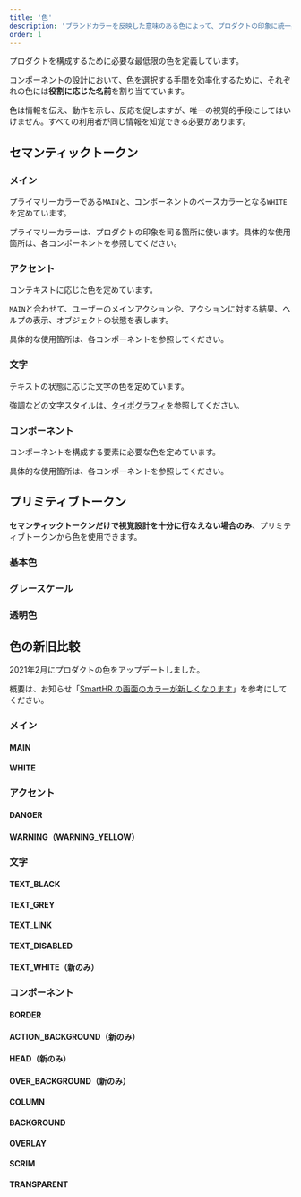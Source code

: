 ```yaml
---
title: '色'
description: 'ブランドカラーを反映した意味のある色によって、プロダクトの印象に統一感を与えます。'
order: 1
---
```



プロダクトを構成するために必要な最低限の色を定義しています。

コンポーネントの設計において、色を選択する手間を効率化するために、それぞれの色には**役割に応じた名前**を割り当てています。

色は情報を伝え、動作を示し、反応を促しますが、唯一の視覚的手段にしてはいけません。すべての利用者が同じ情報を知覚できる必要があります。

## セマンティックトークン

### メイン

プライマリーカラーである`MAIN`と、コンポーネントのベースカラーとなる`WHITE`を定めています。

プライマリーカラーは、プロダクトの印象を司る箇所に使います。具体的な使用箇所は、各コンポーネントを参照してください。

<ColorPalettesWrapper>
  <ColorPalette colorValue="#0077c7" colorName="MAIN" description="プライマリーカラー（プロダクトの印象を司る箇所に使う）" />
  <ColorPalette colorValue="#fff" colorName="WHITE" description="コンポーネントの背景色（Baseコンポーネントなど）" />
</ColorPalettesWrapper>


### アクセント
コンテキストに応じた色を定めています。

`MAIN`と合わせて、ユーザーのメインアクションや、アクションに対する結果、ヘルプの表示、オブジェクトの状態を表します。

具体的な使用箇所は、各コンポーネントを参照してください。

<ColorPalettesWrapper>
  <ColorPalette colorValue="#e01e5a" colorName="DANGER" description="エラー色（操作前に、個人情報の流出や金銭的／法的リスクなど、強い警告をする場合も含む）" />
  <ColorPalette colorValue="#ffcc17" colorName="WARNING_YELLOW" description="警告色（削除やUndoなどの破壊的アクションをする前の注意に使う）。必ずTEXT_BLACKと組み合わせて使う" />
</ColorPalettesWrapper>


### 文字

テキストの状態に応じた文字の色を定めています。

強調などの文字スタイルは、[タイポグラフィ](/products/design-tokens/typography/)を参照してください。

<ColorPalettesWrapper>
  <ColorPalette colorValue="#23221e" colorName="TEXT_BLACK" description="基本的な文字の色" />
  <ColorPalette colorValue="#706d65" colorName="TEXT_GREY" description="TEXT_BLACKからジャンプ率を確保するときに使う文字の色" />
  <ColorPalette colorValue="#0071c1" colorName="TEXT_LINK" description="リンクを表す文字の色" />
  <ColorPalette colorValue="#c1bdb7" colorName="TEXT_DISABLED" description="disabled状態を表す文字の色" />
  <ColorPalette colorValue="#fff" colorName="TEXT_WHITE" description="暗い地色やMAINに対して使う文字の色" />
</ColorPalettesWrapper>


### コンポーネント

コンポーネントを構成する要素に必要な色を定めています。

具体的な使用箇所は、各コンポーネントを参照してください。

<ColorPalettesWrapper>
  <ColorPalette colorValue="#d6d3d0" colorName="BORDER" description="枠線・罫線の色" />
  <ColorPalette colorValue="#d6d3d0" colorName="ACTION_BACKGROUND" description="TableBulkActionAreaの背景色" />
  <ColorPalette colorValue="#edebe8" colorName="HEAD" description="テーブルヘッダーの背景色" />
  <ColorPalette colorValue="#f2f1f0" colorName="OVER_BACKGROUND" description="BACKGROUNDの上で使う囲み色（要素をグルーピングするときに使う色）" />
  <ColorPalette colorValue="#f8f7f6" colorName="COLUMN" description="WHITEの上で使う囲み色（要素をグルーピングするときに使う色）" />
  <ColorPalette colorValue="#f8f7f6" colorName="BACKGROUND" description="画面の背景色" />
  <ColorPalette colorValue="#03030226" colorName="OVERLAY" description="ボタンなどhover時に重ねる色" />
  <ColorPalette colorValue="#03030280" colorName="SCRIM" description="モーダル表示時のスクリム（モーダルの下の画面に重ねる）の色" />
  <ColorPalette colorValue="#ffffff00" colorName="TRANSPARENT" description="デザインツールだけで使う専用スタイル。コンポーネントの枠線などを消すときのAppearanceに使用" />
</ColorPalettesWrapper>

## プリミティブトークン
**セマンティックトークンだけで視覚設計を十分に行なえない場合のみ**、プリミティブトークンから色を使用できます。

### 基本色
<ColorPalettesWrapper>
  <ColorPalette colorValue="#030302" colorName="BLACK" />
  <ColorPalette colorValue="#fff" colorName="WHITE"/>
  <ColorPalette colorValue="#0077c7" colorName="BLUE_100" />
  <ColorPalette colorValue="#0071c1" colorName="BLUE_101" />
  <ColorPalette colorValue="#e01e5a" colorName="RED_100" />
  <ColorPalette colorValue="#ff8800" colorName="ORANGE_100" />
  <ColorPalette colorValue="#ffcc17" colorName="YELLOW_100" />
  <ColorPalette colorValue="#00c4cc" colorName="SMARTHR_BLUE"/>
</ColorPalettesWrapper>

### グレースケール
<ColorPalettesWrapper>
  <ColorPalette colorValue="#f8f7f6" colorName="GREY_5" />
  <ColorPalette colorValue="#f5f4f3" colorName="GREY_6"/>
  <ColorPalette colorValue="#f2f1f0" colorName="GREY_7" />
  <ColorPalette colorValue="#edebe8" colorName="GREY_9" />
  <ColorPalette colorValue="#d6d3d0" colorName="GREY_20" />
  <ColorPalette colorValue="#c1bdb7" colorName="GREY_30" />
  <ColorPalette colorValue="#706d65" colorName="GREY_65" />
  <ColorPalette colorValue="#23221e" colorName="GREY_100"/>
</ColorPalettesWrapper>

### 透明色
<ColorPalettesWrapper>
  <ColorPalette isHexCode={false} colorValue="rgba(3,3,2,0.15)" colorName="TRANSPARENCY_15"/>
  <ColorPalette isHexCode={false} colorValue="rgba(3,3,2,0.30)" colorName="TRANSPARENCY_30" />
  <ColorPalette isHexCode={false} colorValue="rgba(3,3,2,0.50)" colorName="TRANSPARENCY_50" />
</ColorPalettesWrapper>

## 色の新旧比較
2021年2月にプロダクトの色をアップデートしました。

概要は、お知らせ「[SmartHR の画面のカラーが新しくなります](https://smarthr.jp/update/21763)」を参考にしてください。

### メイン
#### MAIN

<ColorPalettesWrapper>
  <ColorPalette colorValue="#0077c7" colorName="新" />
  <ColorPalette colorValue="#00a5ab" colorName="旧" />
</ColorPalettesWrapper>

#### WHITE

<ColorPalettesWrapper>
  <ColorPalette colorValue="#ffffff" colorName="新 ※変更なし" />
  <ColorPalette colorValue="#ffffff" colorName="旧" />
</ColorPalettesWrapper>

### アクセント
#### DANGER

<ColorPalettesWrapper>
  <ColorPalette colorValue="#e01e5a" colorName="新" />
  <ColorPalette colorValue="#ef475b" colorName="旧" />
</ColorPalettesWrapper>

#### WARNING（WARNING_YELLOW）

<ColorPalettesWrapper>
  <ColorPalette colorValue="#ffcc17" colorName="新" />
  <ColorPalette colorValue="#ff8800" colorName="旧" />
</ColorPalettesWrapper>

### 文字
#### TEXT_BLACK

<ColorPalettesWrapper>
  <ColorPalette colorValue="#23221e" colorName="新" />
  <ColorPalette colorValue="#333333" colorName="旧" />
</ColorPalettesWrapper>

#### TEXT_GREY

<ColorPalettesWrapper>
  <ColorPalette colorValue="#706d65" colorName="新" />
  <ColorPalette colorValue="#767676" colorName="旧" />
</ColorPalettesWrapper>

#### TEXT_LINK

<ColorPalettesWrapper>
  <ColorPalette colorValue="#0071c1" colorName="新" />
  <ColorPalette colorValue="#007bc2" colorName="旧" />
</ColorPalettesWrapper>

#### TEXT_DISABLED

<ColorPalettesWrapper>
  <ColorPalette colorValue="#c1bdb7" colorName="新" />
  <ColorPalette colorValue="#c1c1c1" colorName="旧" />
</ColorPalettesWrapper>

#### TEXT_WHITE（新のみ）

<ColorPalettesWrapper>
  <ColorPalette colorValue="#ffffff" colorName="新" />
</ColorPalettesWrapper>

### コンポーネント
#### BORDER

<ColorPalettesWrapper>
  <ColorPalette colorValue="#d6d3d0" colorName="新" />
  <ColorPalette colorValue="#d6d6d6" colorName="旧" />
</ColorPalettesWrapper>

#### ACTION_BACKGROUND（新のみ）

<ColorPalettesWrapper>
  <ColorPalette colorValue="#d6d3d0" colorName="新" />
</ColorPalettesWrapper>

#### HEAD（新のみ）

<ColorPalettesWrapper>
  <ColorPalette colorValue="#edebe8" colorName="新" />
</ColorPalettesWrapper>

#### OVER_BACKGROUND（新のみ）

<ColorPalettesWrapper>
  <ColorPalette colorValue="#f2f1f0" colorName="新" />
</ColorPalettesWrapper>

#### COLUMN

<ColorPalettesWrapper>
  <ColorPalette colorValue="#f8f7f6" colorName="新" />
  <ColorPalette colorValue="#f9f9f9" colorName="旧" />
</ColorPalettesWrapper>

#### BACKGROUND

<ColorPalettesWrapper>
  <ColorPalette colorValue="#f8f7f6" colorName="新" />
  <ColorPalette colorValue="#f5f6fa" colorName="旧" />
</ColorPalettesWrapper>

#### OVERLAY

<ColorPalettesWrapper>
  <ColorPalette colorValue="#03030226" colorName="新" />
  <ColorPalette colorValue="#00000026" colorName="旧" />
</ColorPalettesWrapper>

#### SCRIM

<ColorPalettesWrapper>
  <ColorPalette colorValue="#03030280" colorName="新" />
  <ColorPalette colorValue="#0000007f" colorName="旧" />
</ColorPalettesWrapper>

#### TRANSPARENT

<ColorPalettesWrapper>
  <ColorPalette colorValue="#ffffff00" colorName="新 ※変更なし" />
  <ColorPalette colorValue="#ffffff00" colorName="旧" />
</ColorPalettesWrapper>
